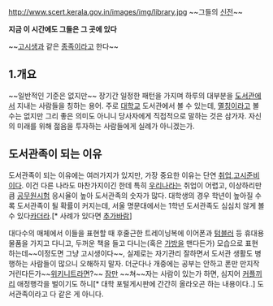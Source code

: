 
http://www.scert.kerala.gov.in/images/img/library.jpg
~~그들의 [[신전]]~~

'''지금 이 시간에도 그들은 그 곳에 있다'''

~~[[고시생]]과 같은 [[종족]]이라고 한다~~
 
== 1.개요 ==
~~일반적인 기준은 없지만~~ 장기간 일정한 패턴을 가지며 하루의 대부분을 [[도서관]]에서 지내는 사람들을 칭하는 용어. 주로 [[대학교]] 도서관에서 볼 수 있는데, [[멸칭]]이라고 볼 수는 없지만 그리 좋은 의미도 아니니 당사자에게 직접적으로 말하는 것은 삼가자. 자신의 미래를 위해 젊음을 투자하는 사람들에게 실례가 아니겠는가.


== 도서관족이 되는 이유 ==
도서관족이 되는 이유에는 여러가지가 있지만, 가장 중요한 이유는 단연 [[취업]],[[고시]]준비이다. 이건 다른 나라도 마찬가지이긴 한데 특히 [[우리나라]]는 취업이 어렵고, 이상하리만큼 [[공무원시험]] 응시율이 높아 도서관족의 숫자가 많다. 대학생의 경우 학년이 높아질 수록 도서관족이 될 확률이 커지는데, 서울 명문대에서는 1학년 도서관족도 심심치 않게 볼 수 있다[[카더라]].[* 사례가 있다면 [[추가바람]]]

대다수의 매체에서 이들을 표현할 때 후줄근한 트레이닝복에 이어폰과 [[텀블러]] 등 휴대용물품을 가지고 다니고, 두꺼운 책을 들고 다니는(혹은 [[가방]]을 맨다든가) 모습으로 표현하는데~~이정도면 그냥 고시생이다~~, 실제로는 자기관리 잘하면서 도서관 생활도 병행하는 사람들이 많으니 오해하지 말자. 더군다나 개중에는 공부는 안하고 폰만 만지작거린다든가~~[[위키니트]]라면?~~ [[잠]]만 ~~쳐~~자는 사람이 있는가 하면, 심지어 [[커플]]끼리 애정행각을 벌이기도 하니[* 대학 포털게시판에 간간히 올라오곤 하는 내용이다..] 도서관족이라고 다 같은 게 아니다.


 
